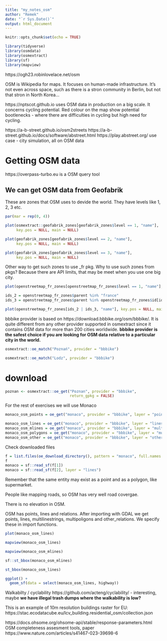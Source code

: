 ```yaml
---
title: "my_notes_osm"
author: "Remek"
date: "`r Sys.Date()`"
output: html_document
---
```


```r
knitr::opts_chunk$set(echo = TRUE)
```

```r
library(tidyverse)
library(osmdata)
library(osmextract)
library(sf)
library(mapview)
```

https://ogh23.robinlovelace.net/osm

OSM is Wikipedia for maps. It focuses on human-made infrastructure. It's not even across space, such as there is a stron community in Berlin, but not that stron in North Korea...

https://nptscot.github.io uses OSM data in production on a big scale. It concerns cycling potential. Red colour on the map show potential bootlenecks - where there are difficulties in cycling but high need for cycling. 

https://a-b-street.github.io/osm2streets 
https://a-b-street.github.io/docs/software/abstreet.html
https://play.abstreet.org/ use case - city simulation, all on OSM data

# Getting OSM data

https://overpass-turbo.eu is a OSM query tool

## We can get OSM data from Geofabrik 

These are zones that OSM uses to devide the world. They have levels like 1, 2, 3 etc.

```r
par(mar = rep(0, 4))

plot(osmextract::geofabrik_zones[geofabrik_zones$level == 1, "name"],
     key.pos = NULL, main = NULL)
```

```r
plot(geofabrik_zones[geofabrik_zones$level == 2, "name"],
     key.pos = NULL, main = NULL)
```

```r
plot(geofabrik_zones[geofabrik_zones$level == 3, "name"],
     key.pos = NULL, main = NULL)
```
Other way to get such zones to use _fr pkg. 
Why to use such zones from pkgs? Because there are API limits, that may be meet when you use one big city. 

```r
plot(openstreetmap_fr_zones[openstreetmap_fr_zones$level == 1, "name"], key.pos = NULL, main = NULL)
```

```r
ids_2 = openstreetmap_fr_zones$parent %in% "france"
ids_3 = openstreetmap_fr_zones$parent %in% openstreetmap_fr_zones$id[ids_2]

plot(openstreetmap_fr_zones[ids_2 | ids_3, "name"], key.pos = NULL, main = NULL)
```


bbbike provider is based on https://download.bbbike.org/osm/bbbike/. It is quite different from any other provider supported in osmextract since it contains OSM data for more than 200 cities worldwide. **bbbike provider is the safest choice if you are looking for OSM data relative to a particular city in the world.** 

```r
osmextract::oe_match("Poznań", provider = "bbbike")
```

```r
osmextract::oe_match("Lodz", provider = "bbbike")

```

# download 


```r
poznan <- osmextract::oe_get("Poznan", provider = "bbbike", 
                             return_gpkg = FALSE)
```

For the rest of exercises we will use Monaco

```r
monaco_osm_points = oe_get("monaco", provider = "bbbike", layer = "points")
```

```r
monaco_osm_lines = oe_get("monaco", provider = "bbbike", layer = "lines")
monaco_osm_mlines = oe_get("monaco", provider = "bbbike", layer = "multilinestrings")
monaco_osm_polygons = oe_get("monaco", provider = "bbbike", layer = "multipolygons")
monaco_osm_other = oe_get("monaco", provider = "bbbike", layer = "other_relations")
```

Check downloaded files

```r
f = list.files(oe_download_directory(), pattern = "monaco", full.names = TRUE)
f
monaco = sf::read_sf(f[1])
monaco = sf::read_sf(f[2], layer = "lines")
```


Remember that the same entity may exist as a point and as a polygon, like supermarket. 

People like mapping roads, so OSM has very well road covergae. 

There is no elevation in OSM. 

OSM has points, lines and relations. After importing with GDAL we get points, lines, multilinestrings, multipoligons and other_relations. We specify these in import functions. 

```r
plot(monaco_osm_lines)
```

```r
mapview(monaco_osm_lines)
```

```r
mapview(monaco_osm_mlines)
```

```r
sf::st_bbox(monaco_osm_mlines)
```

```r
st_bbox(monaco_osm_lines)
```


```r
ggplot() + 
  geom_sf(data = select(monaco_osm_lines, highway))
```

Walkabilty / cyclability https://github.com/acteng/cyclability/ - interesting, maybe **we have illegal trash dumps where the walkability is low?** 

This is an example of 10m resolution buildings raster for EU: https://stac.ecodatacube.eu/lcv_building.residential_osm/collection.json

https://docs.ohsome.org/ohsome-api/stable/response-parameters.html OSM completeness assesment tools, paper https://www.nature.com/articles/s41467-023-39698-6 



